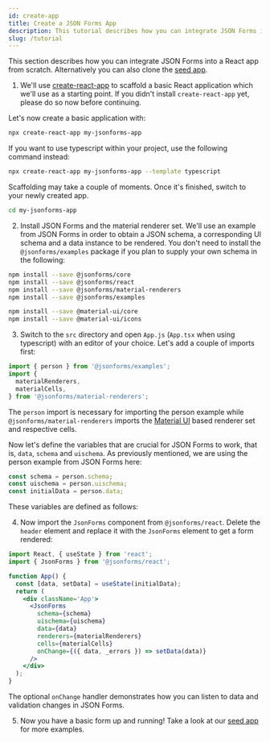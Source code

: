 ```yaml
---
id: create-app
title: Create a JSON Forms App
description: This tutorial describes how you can integrate JSON Forms into a React app from scratch
slug: /tutorial
---
```



This section describes how you can integrate JSON Forms into a React app from scratch.
Alternatively you can also clone the [seed app](https://github.com/eclipsesource/jsonforms-react-seed).

1. We'll use [create-react-app](https://github.com/facebookincubator/create-react-app) to scaffold a basic React application which we'll use as a starting point.
  If you didn't install `create-react-app` yet, please do so now before continuing.

  Let's now create a basic application with:

  ```bash
  npx create-react-app my-jsonforms-app
  ```

  If you want to use typescript within your project, use the following command instead:

  ```bash
  npx create-react-app my-jsonforms-app --template typescript
  ```

  Scaffolding may take a couple of moments.
  Once it's finished, switch to your newly created app.

  ```bash
  cd my-jsonforms-app
  ```

2. Install JSON Forms and the material renderer set.
  We'll use an example from JSON Forms in order to obtain a JSON schema, a corresponding UI schema and a data instance to be rendered.
  You don't need to install the `@jsonforms/examples` package if you plan to supply your own schema in the following:

  ```bash
  npm install --save @jsonforms/core
  npm install --save @jsonforms/react
  npm install --save @jsonforms/material-renderers
  npm install --save @jsonforms/examples

  npm install --save @material-ui/core
  npm install --save @material-ui/icons
  ```

3. Switch to the `src` directory and open `App.js` (`App.tsx` when using typescript) with an editor of your choice.
  Let's add a couple of imports first:

  ```js
  import { person } from '@jsonforms/examples';
  import {
    materialRenderers,
    materialCells,
  } from '@jsonforms/material-renderers';
  ```

  The `person` import is necessary for importing the person example while `@jsonforms/material-renderers` imports the [Material UI](https://material-ui.com) based renderer set and respective cells.

  Now let's define the variables that are crucial for JSON Forms to work, that is, `data`, `schema` and `uischema`.
  As previously mentioned, we are using the person example from JSON Forms here:

  ```js
  const schema = person.schema;
  const uischema = person.uischema;
  const initialData = person.data;
  ```

  These variables are defined as follows:

  <PersonVars />

4. Now import the `JsonForms` component from `@jsonforms/react`.
  Delete the `header` element and replace it with the `JsonForms` element to get a form rendered:

  ```jsx
  import React, { useState } from 'react';
  import { JsonForms } from '@jsonforms/react';

  function App() {
    const [data, setData] = useState(initialData);
    return (
      <div className='App'>
        <JsonForms
          schema={schema}
          uischema={uischema}
          data={data}
          renderers={materialRenderers}
          cells={materialCells}
          onChange={({ data, _errors }) => setData(data)}
        />
      </div>
    );
  }
  ```

  The optional `onChange` handler demonstrates how you can listen to data and validation changes in JSON Forms.

5. Now you have a basic form up and running!
  Take a look at our [seed app](https://github.com/eclipsesource/jsonforms-react-seed) for more examples.
